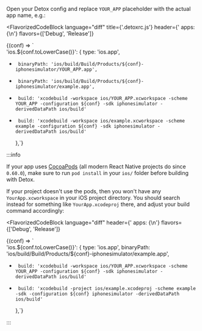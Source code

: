 <!-- markdownlint-configure-file { "no-trailing-punctuation": 0 } -->


Open your Detox config and replace `YOUR_APP` placeholder with the actual app name, e.g.:

<FlavorizedCodeBlock
  language="diff"
  title={'.detoxrc.js'}
  header={'   apps: {\n'}
  flavors={['Debug', 'Release']}
>
  {(conf) => `\
     'ios.${conf.toLowerCase()}': {
       type: 'ios.app',
-      binaryPath: 'ios/build/Build/Products/${conf}-iphonesimulator/YOUR_APP.app',
+      binaryPath: 'ios/build/Build/Products/${conf}-iphonesimulator/example.app',
-      build: 'xcodebuild -workspace ios/YOUR_APP.xcworkspace -scheme YOUR_APP -configuration ${conf} -sdk iphonesimulator -derivedDataPath ios/build'
+      build: 'xcodebuild -workspace ios/example.xcworkspace -scheme example -configuration ${conf} -sdk iphonesimulator -derivedDataPath ios/build'
     },`}
</FlavorizedCodeBlock>

:::info

If your app uses [CocoaPods] (all modern React Native projects do since `0.60.0`), make sure
to run `pod install` in your `ios/` folder before building with Detox.

If your project doesn't use the pods, then you won't have any `YourApp.xcworkspace` in your iOS project directory.
You should search instead for something like `YourApp.xcodeproj` there, and adjust your build command accordingly:

<FlavorizedCodeBlock
  language="diff"
  header={'   apps: {\n'}
  flavors={['Debug', 'Release']}
>
  {(conf) => `\
     'ios.${conf.toLowerCase()}': {
       type: 'ios.app',
       binaryPath: 'ios/build/Build/Products/${conf}-iphonesimulator/example.app',
-      build: 'xcodebuild -workspace ios/YOUR_APP.xcworkspace -scheme YOUR_APP -configuration ${conf} -sdk iphonesimulator -derivedDataPath ios/build'
+      build: 'xcodebuild -project ios/example.xcodeproj -scheme example -sdk -configuration ${conf} iphonesimulator -derivedDataPath ios/build'
     },`}
</FlavorizedCodeBlock>

:::

[cocoapods]: https://cocoapods.org/

